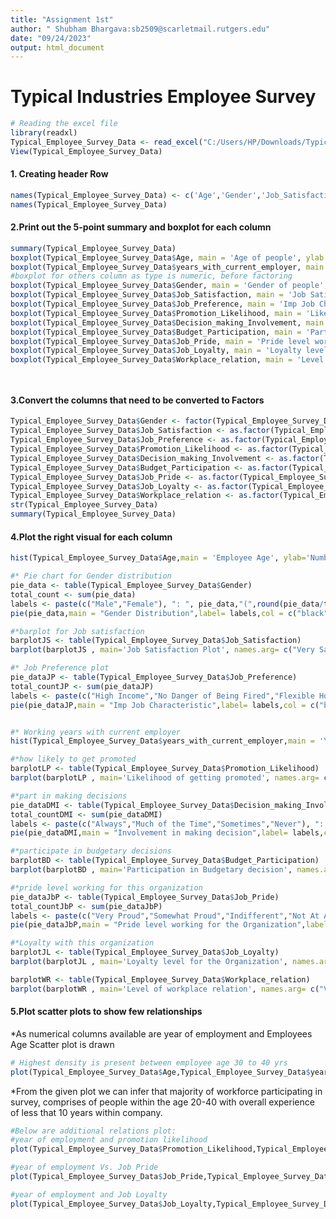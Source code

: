 ---
title: "Assignment 1st"
author: " Shubham Bhargava:sb2509@scarletmail.rutgers.edu"
date: "09/24/2023"
output: html_document
---

# Typical Industries Employee Survey

```{r, message=FALSE}
# Reading the excel file
library(readxl)
Typical_Employee_Survey_Data <- read_excel("C:/Users/HP/Downloads/Typical_Employee_Survey_Data.xlsx")
View(Typical_Employee_Survey_Data)

```


#### 1. Creating header Row
```{r}
names(Typical_Employee_Survey_Data) <- c('Age','Gender','Job_Satisfaction','Job_Preference','years_with_current_employer','Promotion_Likelihood','Decision_making_Involvement','Budget_Participation','Job_Pride','Job_Loyalty','Workplace_relation')
names(Typical_Employee_Survey_Data)


```


#### 2.Print out the 5-point summary and boxplot for each column

```{r}
summary(Typical_Employee_Survey_Data)
boxplot(Typical_Employee_Survey_Data$Age, main = 'Age of people', ylab = 'Range of Age', col = 'Red')
boxplot(Typical_Employee_Survey_Data$years_with_current_employer, main = 'Years with current Employer', ylab = 'Range of years', col = 'Red')
#boxplot for others column as type is numeric, before factoring
boxplot(Typical_Employee_Survey_Data$Gender, main = 'Gender of people', ylab = 'Range of Gender from 1 to 2', col = 'Red')
boxplot(Typical_Employee_Survey_Data$Job_Satisfaction, main = 'Job Satisfaction', ylab = 'Range of Satisfaction', col = 'Red')
boxplot(Typical_Employee_Survey_Data$Job_Preference, main = 'Imp Job Characteristics', ylab = 'Range of Preference', col = 'Red')
boxplot(Typical_Employee_Survey_Data$Promotion_Likelihood, main = 'Likelihood of getting promoted', ylab = 'Range of Promotion Likelihood', col = 'Red')
boxplot(Typical_Employee_Survey_Data$Decision_making_Involvement, main = 'Involvement in making decision', ylab = 'Range of decision involvement', col = 'Red')
boxplot(Typical_Employee_Survey_Data$Budget_Participation, main = 'Participation in Budgetary decision', ylab = 'Range of Budgetary Decision', col = 'Red')
boxplot(Typical_Employee_Survey_Data$Job_Pride, main = 'Pride level working for the Organization', ylab = 'Range of pride level', col = 'Red')
boxplot(Typical_Employee_Survey_Data$Job_Loyalty, main = 'Loyalty level for the Organization', ylab = 'Range of loyalty level', col = 'Red')
boxplot(Typical_Employee_Survey_Data$Workplace_relation, main = 'Level of workplace relation', ylab = 'Range of relation level', col = 'Red')




```


#### 3.Convert the columns that need to be converted to Factors

```{r}
Typical_Employee_Survey_Data$Gender <- factor(Typical_Employee_Survey_Data$Gender, levels = c(1, 2), labels = c("Male", "Female"))
Typical_Employee_Survey_Data$Job_Satisfaction <- as.factor(Typical_Employee_Survey_Data$Job_Satisfaction)
Typical_Employee_Survey_Data$Job_Preference <- as.factor(Typical_Employee_Survey_Data$Job_Preference)
Typical_Employee_Survey_Data$Promotion_Likelihood <- as.factor(Typical_Employee_Survey_Data$Promotion_Likelihood)
Typical_Employee_Survey_Data$Decision_making_Involvement <- as.factor(Typical_Employee_Survey_Data$Decision_making_Involvement)
Typical_Employee_Survey_Data$Budget_Participation <- as.factor(Typical_Employee_Survey_Data$Budget_Participation)
Typical_Employee_Survey_Data$Job_Pride <- as.factor(Typical_Employee_Survey_Data$Job_Pride)
Typical_Employee_Survey_Data$Job_Loyalty <- as.factor(Typical_Employee_Survey_Data$Job_Loyalty)
Typical_Employee_Survey_Data$Workplace_relation <- as.factor(Typical_Employee_Survey_Data$Workplace_relation)
str(Typical_Employee_Survey_Data)
summary(Typical_Employee_Survey_Data)

```


#### 4.Plot the right visual for each column

```{r}
hist(Typical_Employee_Survey_Data$Age,main = 'Employee Age', ylab='Number of Employees', xlab='Frequncy of Age',col='Yellow',border='orange', xlim = c(20,70))

#* Pie chart for Gender distribution
pie_data <- table(Typical_Employee_Survey_Data$Gender)
total_count <- sum(pie_data)
labels <- paste(c("Male","Female"), ": ", pie_data,"(",round(pie_data/total_count*100,1),"%)")
pie(pie_data,main = "Gender Distribution",label= labels,col = c("black", "purple"))

#*barplot for Job satisfaction
barplotJS <- table(Typical_Employee_Survey_Data$Job_Satisfaction)
barplot(barplotJS , main='Job Satisfaction Plot', names.arg= c("Very Satisfied","Moderately Satisfied","Dissatisfied","Very Dissatisfied"),ylab = 'count of Employees', xlab='Satisfaction level', col = 'lightBlue', ylim=c(0,70))

#* Job Preference plot
pie_dataJP <- table(Typical_Employee_Survey_Data$Job_Preference)
total_countJP <- sum(pie_dataJP)
labels <- paste(c("High Income","No Danger of Being Fired","Flexible Hours","Opportunities for Advancement","Enjoying the Work"), ": ", pie_dataJP,"(",round(pie_dataJP/total_countJP*100,1),"%)")
pie(pie_dataJP,main = "Imp Job Characteristic",label= labels,col = c("black", "purple",'grey','blue','orange'))


#* Working years with current employer
hist(Typical_Employee_Survey_Data$years_with_current_employer,main = 'Years with current Employer', ylab = 'Number of Employees', col = 'lightBlue', xlab='Range of Experience', xlim=c(0,60),ylim=c(0,70))

#*how likely to get promoted
barplotLP <- table(Typical_Employee_Survey_Data$Promotion_Likelihood)
barplot(barplotLP , main='Likelihood of getting promoted', names.arg= c("Very Likely","Likely","Not Sure","Unlikely","Very Unlikely"),ylab = 'Number of Employees', xlab='likelihood level', col = 'lightBlue')

#*part in making decisions
pie_dataDMI <- table(Typical_Employee_Survey_Data$Decision_making_Involvement)
total_countDMI <- sum(pie_dataDMI)
labels <- paste(c("Always","Much of the Time","Sometimes","Never"), ": ", pie_dataDMI,"(",round(pie_dataDMI/total_countDMI*100,1),"%)")
pie(pie_dataDMI,main = "Involvement in making decision",label= labels,col = c("orange", "blue",'purple','black','white'))

#*participate in budgetary decisions
barplotBD <- table(Typical_Employee_Survey_Data$Budget_Participation)
barplot(barplotBD , main='Participation in Budgetary decision', names.arg= c("Yes","No"),ylab = 'Number of Employees', xlab='Budgetary decision', col = 'lightBlue', ylim=c(0,70))

#*pride level working for this organization
pie_dataJbP <- table(Typical_Employee_Survey_Data$Job_Pride)
total_countJbP <- sum(pie_dataJbP)
labels <- paste(c("Very Proud","Somewhat Proud","Indifferent","Not At All Proud"), ": ", pie_dataJbP,"(",round(pie_dataJbP/total_countJbP*100,1),"%)")
pie(pie_dataJbP,main = "Pride level working for the Organization",label= labels,col = c("black", "purple",'yellow','orange'))

#*Loyalty with this organization
barplotJL <- table(Typical_Employee_Survey_Data$Job_Loyalty)
barplot(barplotJL , main='Loyalty level for the Organization', names.arg= c("Very Likely","Likely","Not Sure","Unlikely","Very Unlikely"),ylab = 'Number of Employees', xlab='Loyalty Level', ylim=c(0,70))

barplotWR <- table(Typical_Employee_Survey_Data$Workplace_relation)
barplot(barplotWR , main='Level of workplace relation', names.arg= c("Very Good","Good","So So","Bad"),ylab = 'Number of Employees', xlab='Work relation Level', ylim=c(0,60))

```

#### 5.Plot scatter plots to show few relationships

*As numerical columns available are year of employment and Employees Age Scatter plot is drawn
```{r}
# Highest density is present between employee age 30 to 40 yrs
plot(Typical_Employee_Survey_Data$Age,Typical_Employee_Survey_Data$years_with_current_employer, main="Employee Age VS. year of employment", xlab="Employee Age", ylab="year of employment",col='blue',pch=19)
```

*From the given plot we can infer that majority of workforce participating in survey, 
comprises of people within the age 20-40 with overall experience of less that 10 years within company.

```{r}
#Below are additional relations plot:
#year of employment and promotion likelihood
plot(Typical_Employee_Survey_Data$Promotion_Likelihood,Typical_Employee_Survey_Data$years_with_current_employer, main="year of employment VS. promotion likelihood", xlab="Promotion likelihood Rating 1 being Very Likely", ylab="year of employment",col='black')

#year of employment Vs. Job Pride
plot(Typical_Employee_Survey_Data$Job_Pride,Typical_Employee_Survey_Data$years_with_current_employer, main="year of employment VS. Job Pride", xlab="Job Pride Rating 1 being Very Proud", ylab="year of employment",col='grey')

#year of employment and Job Loyalty
plot(Typical_Employee_Survey_Data$Job_Loyalty,Typical_Employee_Survey_Data$years_with_current_employer, main="year of employment Vs. Job Loyalty", xlab="Job Loyalty 1 being Very Likely", ylab="Years of Employment",col='purple')










```
